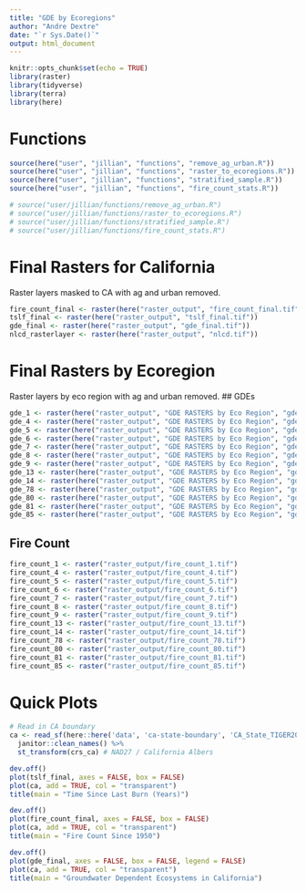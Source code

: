 ```yaml
---
title: "GDE by Ecoregions"
author: "Andre Dextre"
date: "`r Sys.Date()`"
output: html_document
---
```


```r
knitr::opts_chunk$set(echo = TRUE)
library(raster)
library(tidyverse)
library(terra)
library(here)
```

# Functions 
```r
source(here("user", "jillian", "functions", "remove_ag_urban.R"))
source(here("user", "jillian", "functions", "raster_to_ecoregions.R"))
source(here("user", "jillian", "functions", "stratified_sample.R"))
source(here("user", "jillian", "functions", "fire_count_stats.R"))

# source("user/jillian/functions/remove_ag_urban.R")
# source("user/jillian/functions/raster_to_ecoregions.R")
# source("user/jillian/functions/stratified_sample.R")
# source("user/jillian/functions/fire_count_stats.R")
```


# Final Rasters for California
Raster layers masked to CA with ag and urban removed. 
```r
fire_count_final <- raster(here("raster_output", "fire_count_final.tif"))        
tslf_final <- raster(here("raster_output", "tslf_final.tif"))
gde_final <- raster(here("raster_output", "gde_final.tif"))
nlcd_rasterlayer <- raster(here("raster_output", "nlcd.tif"))
```

# Final Rasters by Ecoregion 
Raster layers by eco region with ag and urban removed. 
## GDEs
```r
gde_1 <- raster(here("raster_output", "GDE RASTERS by Eco Region", "gde_1.tif"))
gde_4 <- raster(here("raster_output", "GDE RASTERS by Eco Region", "gde_4.tif"))
gde_5 <- raster(here("raster_output", "GDE RASTERS by Eco Region", "gde_5.tif"))
gde_6 <- raster(here("raster_output", "GDE RASTERS by Eco Region", "gde_6.tif"))
gde_7 <- raster(here("raster_output", "GDE RASTERS by Eco Region", "gde_7.tif"))
gde_8 <- raster(here("raster_output", "GDE RASTERS by Eco Region", "gde_8.tif"))
gde_9 <- raster(here("raster_output", "GDE RASTERS by Eco Region", "gde_9.tif"))
gde_13 <- raster(here("raster_output", "GDE RASTERS by Eco Region", "gde_13.tif"))
gde_14 <- raster(here("raster_output", "GDE RASTERS by Eco Region", "gde_14.tif"))
gde_78 <- raster(here("raster_output", "GDE RASTERS by Eco Region", "gde_78.tif"))
gde_80 <- raster(here("raster_output", "GDE RASTERS by Eco Region", "gde_80.tif"))
gde_81 <- raster(here("raster_output", "GDE RASTERS by Eco Region", "gde_81.tif"))
gde_85 <- raster(here("raster_output", "GDE RASTERS by Eco Region", "gde_85.tif"))
```


## Fire Count
```r
fire_count_1 <- raster("raster_output/fire_count_1.tif")
fire_count_4 <- raster("raster_output/fire_count_4.tif")
fire_count_5 <- raster("raster_output/fire_count_5.tif")
fire_count_6 <- raster("raster_output/fire_count_6.tif")
fire_count_7 <- raster("raster_output/fire_count_7.tif")
fire_count_8 <- raster("raster_output/fire_count_8.tif")
fire_count_9 <- raster("raster_output/fire_count_9.tif")
fire_count_13 <- raster("raster_output/fire_count_13.tif")
fire_count_14 <- raster("raster_output/fire_count_14.tif")
fire_count_78 <- raster("raster_output/fire_count_78.tif")
fire_count_80 <- raster("raster_output/fire_count_80.tif")
fire_count_81 <- raster("raster_output/fire_count_81.tif")
fire_count_85 <- raster("raster_output/fire_count_85.tif")
```


# Quick Plots 
```r
# Read in CA boundary
ca <- read_sf(here::here('data', 'ca-state-boundary', 'CA_State_TIGER2016.shp')) %>% 
  janitor::clean_names() %>% 
  st_transform(crs_ca) # NAD27 / California Albers
```

```r
dev.off()
plot(tslf_final, axes = FALSE, box = FALSE)
plot(ca, add = TRUE, col = "transparent")
title(main = "Time Since Last Burn (Years)")
```

```r
dev.off()
plot(fire_count_final, axes = FALSE, box = FALSE)
plot(ca, add = TRUE, col = "transparent")
title(main = "Fire Count Since 1950")
```

```r
dev.off()
plot(gde_final, axes = FALSE, box = FALSE, legend = FALSE)
plot(ca, add = TRUE, col = "transparent")
title(main = "Groundwater Dependent Ecosystems in California")
```


